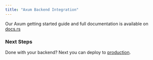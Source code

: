 ```yaml
---
title: "Axum Backend Integration"
---
```


Our Axum getting started guide and full documentation is available on
[docs.rs](https://docs.rs/propelauth/latest/propelauth/)

### Next Steps

Done with your backend? Next you can deploy to
[production](/getting-started/deploy-to-prod).
